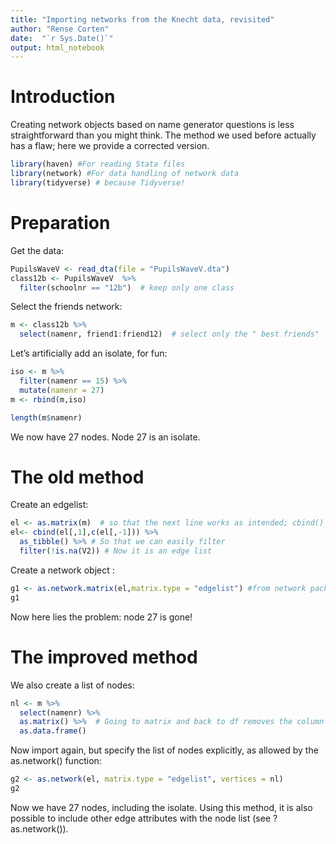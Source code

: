 ```yaml
---
title: "Importing networks from the Knecht data, revisited"
author: "Rense Corten"
date:  "`r Sys.Date()`"
output: html_notebook
---
```


# Introduction

Creating network objects based on name generator questions is less straightforward than you might think. The method we used before actually has a flaw; here we provide a corrected version. 

```r
library(haven) #For reading Stata files
library(network) #For data handling of network data 
library(tidyverse) # because Tidyverse!
```

# Preparation

Get the data:

```r
PupilsWaveV <- read_dta(file = "PupilsWaveV.dta")
class12b <- PupilsWaveV  %>% 
  filter(schoolnr == "12b")  # keep only one class

```


Select the friends network:

```r
m <- class12b %>% 
  select(namenr, friend1:friend12)  # select only the " best friends"  network

```

Let's artificially add an isolate, for fun:

```r
iso <- m %>% 
  filter(namenr == 15) %>% 
  mutate(namenr = 27)
m <- rbind(m,iso)

length(m$namenr)

```
We now have 27 nodes. Node 27 is an isolate.

# The old method

Create an edgelist:
```r
el <- as.matrix(m)  # so that the next line works as intended; cbind() works in specific ways on matrix objects, which we exploit here.
el<- cbind(el[,1],c(el[,-1])) %>% 
  as_tibble() %>% # So that we can easily filter 
  filter(!is.na(V2)) # Now it is an edge list

```

Create a network object :
```r
g1 <- as.network.matrix(el,matrix.type = "edgelist") #from network package  
g1
```
Now here lies the problem: node 27 is gone!

# The improved method

We also create a list of nodes:

```r
nl <- m %>% 
  select(namenr) %>% 
  as.matrix() %>%  # Going to matrix and back to df removes the column attributes (such as var lables), which are a problem for the network package
  as.data.frame()

```

Now import again, but specify the list of nodes explicitly, as allowed by the as.network() function:

```r
g2 <- as.network(el, matrix.type = "edgelist", vertices = nl)
g2
```


Now we have 27 nodes, including the isolate. Using this method, it is also possible to include other edge attributes with the node list (see ?as.network()).